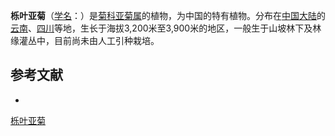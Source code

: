 {{Speciesbox
| name = 栎叶亚菊
| status = 
| status_system = 
| image =
| genus = Ajania
| species = quercifolia
| authority = (W. W. Smith)
}}

'''栎叶亚菊'''（[[学名|学名]]：{{lang|la|''Ajania quercifolia''}}）是[[菊科|菊科]][[亚菊属|亚菊属]]的植物，为中国的特有植物。分布在[[中国大陆|中国大陆]]的[[云南|云南]]、[[四川|四川]]等地，生长于海拔3,200米至3,900米的地区，一般生于山坡林下及林缘灌丛中，目前尚未由人工引种栽培。

== 参考文献 ==
<div class="references-small">
* {{cite web| url =http://www.bioinfo.cn/db05/KmzwSpecies.php?action=view&id=3960| title =栎叶亚菊| work =《中国高等植物数据库全库》| publisher =中国科学院微生物研究所| author =昆明植物研究所| accessdate =2009-02-25| deadurl =yes| archiveurl =https://web.archive.org/web/20160305020005/http://www.bioinfo.cn/db05/KmzwSpecies.php?action=view&id=3960| archivedate =2016-03-05}}
</div>
{{Taxonbar|from=Q11110372}}

[[Category:亚菊属|栎叶亚菊]]


{{植物小作品}}